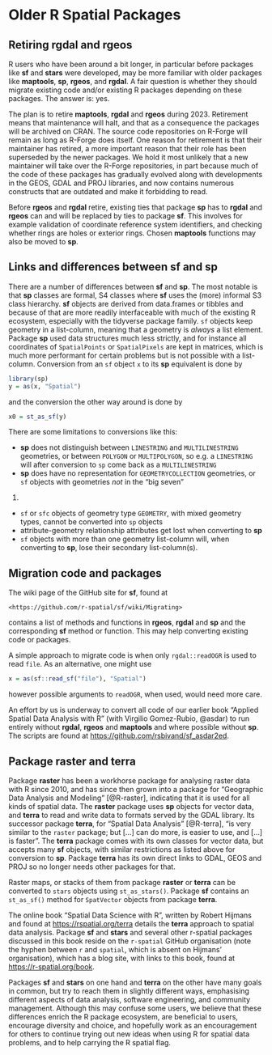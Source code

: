# Older R Spatial Packages {#sec-older}

## Retiring **rgdal** and **rgeos** {#sec-retire}
\index{rgdal!retirement}
\index{rgeos!retirement}

R users who have been around a bit longer, in particular before
packages like **sf** and **stars** were developed, may be more familiar
with older packages like **maptools**, **sp**, **rgeos**, and **rgdal**. A
fair question is whether they should migrate existing code and/or
existing R packages depending on these packages.  The answer is: yes.

The plan is to retire **maptools**, **rgdal** and **rgeos** during
2023. Retirement means that maintenance will halt, and that as a
consequence the packages will be archived on CRAN. The source code
repositories on R-Forge will remain as long as R-Forge does itself.
One reason for retirement is that their maintainer has retired,
a more important reason that their role has been superseded by the newer packages.
We hold it most unlikely that a new maintainer will take over the 
R-Forge repositories, in part because much of the code of these packages 
has gradually evolved along with developments in the GEOS,
GDAL and PROJ libraries, and now contains numerous constructs that
are outdated and make it forbidding to read.

Before **rgeos** and **rgdal** retire, existing ties that package **sp**
has to **rgdal** and **rgeos** can and will be replaced by ties to
package **sf**. This involves for example validation of coordinate reference
system identifiers, and checking whether rings are holes or exterior
rings. Chosen **maptools** functions may also be moved to **sp**.

## Links and differences between sf and sp
\index{sp!differences from sf}

There are a number of differences between **sf** and **sp**. The most
notable is that **sp** classes are formal, S4 classes where **sf** uses
the (more) informal S3 class hierarchy. **sf** objects are derived from
data.frames or tibbles and because of that are more readily interfaceable
with much of the existing R ecosystem, especially with the tidyverse
package family. `sf` objects keep geometry in a list-column, meaning
that a geometry is _always_ a list element. Package **sp** used data
structures much less strictly, and for instance all coordinates of
`SpatialPoints` or `SpatialPixels` are kept in matrices, which is
much more performant for certain problems but is not possible with 
a list-column. Conversion from an `sf` object `x` to its **sp**
equivalent is done by
```r
library(sp)
y = as(x, "Spatial")
```
and the conversion the other way around is done by
```r
x0 = st_as_sf(y)
```

There are some limitations to conversions like this:

* **sp** does not distinguish between `LINESTRING` and
`MULTILINESTRING` geometries, or between `POLYGON` or `MULTIPOLYGON`,
so e.g. a `LINESTRING` will after conversion to `sp` come back as a
`MULTILINESTRING`
* **sp** does have no representation for `GEOMETRYCOLLECTION`
geometries, or `sf` objects with geometries _not_ in the "big seven"
(@sec-seven)
* `sf` or `sfc` objects of geometry type `GEOMETRY`, with mixed
geometry types, cannot be converted into `sp` objects
* attribute-geometry relationship attributes get lost when converting
  to **sp**
* `sf` objects with more than one geometry list-column will, when
converting to **sp**, lose their secondary list-column(s).


## Migration code and packages
\index{sf!migration from sp}

The wiki page of the GitHub site for **sf**, found at

    <https://github.com/r-spatial/sf/wiki/Migrating>

contains a list of methods and functions in **rgeos**, **rgdal** and
**sp** and the corresponding **sf** method or function. This may help
converting existing code or packages.

A simple approach to migrate code is when only `rgdal::readOGR` is
used to read `file`. As an alternative, one might use
```r
x = as(sf::read_sf("file"), "Spatial")
```
however possible arguments to `readOGR`, when used, would need more
care.

An effort by us is underway to convert all code of our earlier book
"Applied Spatial Data Analysis with R" (with Virgilio Gomez-Rubio,
@asdar) to run entirely without **rgdal**, **rgeos** and **maptools** and
where possible without **sp**. The scripts are found at
<https://github.com/rsbivand/sf_asdar2ed>.

## Package raster and terra
\index{raster}
\index{terra}

Package **raster** has been a workhorse package for analysing raster
data with R since 2010, and has since then grown into a package for
"Geographic Data Analysis and Modeling" [@R-raster], indicating that
it is used for all kinds of spatial data. The **raster** package uses
**sp** objects for vector data, and **terra** to read and write data to
formats served by the GDAL library. Its successor package **terra**,
for "Spatial Data Analysis" [@R-terra], "is very similar to the
`raster` package; but [...] can do more, is easier to use, and
[...]  is faster". The **terra** package comes with its own classes
for vector data, but accepts many **sf** objects, with similar
restrictions as listed above for conversion to **sp**.  Package **terra**
has its own direct links to GDAL, GEOS and PROJ so no longer needs
other packages for that. 

Raster maps, or stacks of them from package **raster** or **terra**
can be converted to `stars` objects using `st_as_stars()`. Package
**sf** contains an `st_as_sf()` method for `SpatVector` objects
from package **terra**. 

The online book "Spatial Data Science with R", written by
Robert Hijmans and found at <https://rspatial.org/terra> details
the **terra** approach to spatial data analysis. Package **sf**
and **stars** and several other r-spatial packages discussed in
this book reside on the `r-spatial` GitHub organisation (note the
hyphen between `r` and `spatial`, which is absent on Hijmans'
organisation), which has a blog site, with links to this book,
found at <https://r-spatial.org/book>.

Packages **sf** and **stars** on one hand and **terra** on the other
have many goals in common, but try to reach them in slightly
different ways, emphasising different aspects of data analysis,
software engineering, and community management. Although this may
confuse some users, we believe that these differences enrich the
R package ecosystem, are beneficial to users, encourage diversity
and choice, and hopefully work as an encouragement for others to
continue trying out new ideas when using R for spatial data problems,
and to help carrying the R spatial flag.
